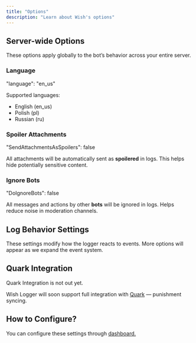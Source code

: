 ```yaml
---
title: "Options"
description: "Learn about Wish's options"
---
```


## Server-wide Options

These options apply globally to the bot’s behavior across your entire server.

### Language

<Note>
  "language": "en_us"
</Note>

Supported languages:

- English (en_us)
- Polish (pl)
- Russian (ru)

### Spoiler Attachments

<Note>
  "SendAttachmentsAsSpoilers": false
</Note>

All attachments will be automatically sent as **spoilered** in logs. This helps hide potentially sensitive content.

### Ignore Bots

<Note>
  "DoIgnoreBots": false
</Note>

All messages and actions by other **bots** will be ignored in logs. Helps reduce noise in moderation channels.

## Log Behavior Settings

These settings modify how the logger reacts to events. More options will appear as we expand the event system.

## Quark Integration

<Info>
  Quark Integration is not out yet.
</Info>

Wish Logger will soon support full integration with [Quark](https://quark.bot/) — punishment syncing.

## How to Configure?

You can configure these settings through [dashboard.](https://wishlogger.xyz/dashboard)